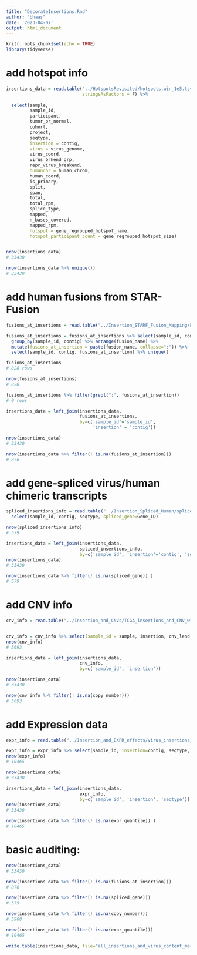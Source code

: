 ```yaml
---
title: "DecorateInsertions.Rmd"
author: "bhaas"
date: '2023-04-07'
output: html_document
---
```


```r
knitr::opts_chunk$set(echo = TRUE)
library(tidyverse)
```


# add hotspot info

```r

insertions_data = read.table("../HotspotsRevisited/hotspots.win_1e5.tsv.w_20_neighbors.regrouped_by_insert_gene", header=T, sep="\t",
                             stringsAsFactors = F) %>%
   
  select(sample,
         sample_id,
         participant,
         tumor_or_normal,
         cohort,
         project,
         seqtype,
         insertion = contig,
         virus = virus_genome,
         virus_coord,
         virus_brkend_grp,
         repr_virus_breakend,
         humanchr = human_chrom,
         human_coord,
         is_primary,
         split,
         span,
         total,
         total_rpm,
         splice_type,
         mapped,
         n_bases_covered,
         mapped_rpm,
         hotspot = gene_regrouped_hotspot_name, 
         hotspot_participant_count = gene_regrouped_hotspot_size)


nrow(insertions_data)
# 33430

nrow(insertions_data %>% unique())
# 33430

```


# add human fusions from STAR-Fusion

```r

fusions_at_insertions = read.table("../Insertion_STARF_Fusion_Mapping/FI_fusions_at_insertions.tsv", header=T, sep="\t", stringsAsFactors = F)

fusions_at_insertions = fusions_at_insertions %>% select(sample_id, contig, fusion_name) %>% unique() %>%
  group_by(sample_id, contig) %>% arrange(fusion_name) %>%
  mutate(fusions_at_insertion = paste(fusion_name, collapse=";")) %>%
  select(sample_id, contig, fusions_at_insertion) %>% unique()

fusions_at_insertions
# 828 rows

nrow(fusions_at_insertions)
# 828

fusions_at_insertions %>% filter(grepl(";", fusions_at_insertion))
# 0 rows

```



```r
insertions_data = left_join(insertions_data, 
                            fusions_at_insertions,
                            by=c('sample_id'='sample_id', 
                                 'insertion' = 'contig'))

nrow(insertions_data)
# 33430

nrow(insertions_data %>% filter(! is.na(fusions_at_insertion)))
# 876
```


# add gene-spliced virus/human chimeric transcripts

```r

spliced_insertions_info = read.table("../Insertion_Spliced_Human/spliced_insertions.tsv", header=T, sep="\t", stringsAsFactors = F) %>%
  select(sample_id, contig, seqtype, spliced_gene=Gene_ID)

nrow(spliced_insertions_info)
# 579

insertions_data = left_join(insertions_data,
                            spliced_insertions_info,
                            by=c('sample_id', 'insertion'='contig', 'seqtype'))
nrow(insertions_data)
# 33430

nrow(insertions_data %>% filter(! is.na(spliced_gene)) )
# 579

```


# add CNV info

```r

cnv_info = read.table("../Insertion_and_CNVs/TCGA_insertions_and_CNV_within10kb", header=T, sep="\t", stringsAsFactors = F) %>% unique()


cnv_info = cnv_info %>% select(sample_id = sample, insertion, cnv_lend, cnv_rend, copy_number)
nrow(cnv_info)
# 5693

insertions_data = left_join(insertions_data,
                            cnv_info,
                            by=c('sample_id', 'insertion'))

nrow(insertions_data)
# 33430

nrow(cnv_info %>% filter(! is.na(copy_number)))
# 5693
```


# add Expression data

```r

expr_info = read.table("../Insertion_and_EXPR_effects/virus_insertions_unfiltered.10kb.expression_region_analysis.tsv", header=T, sep="\t", stringsAsFactors = F)

expr_info = expr_info %>% select(sample_id, insertion=contig, seqtype, expr_quantile) %>% unique()
nrow(expr_info)
# 10465

nrow(insertions_data)
# 33430

insertions_data = left_join(insertions_data,
                            expr_info,
                            by=c('sample_id', 'insertion', 'seqtype'))
nrow(insertions_data)
# 33430

nrow(insertions_data %>% filter(! is.na(expr_quantile)) )
# 10465
```



# basic auditing:

```r
nrow(insertions_data)
# 33430

nrow(insertions_data %>% filter(! is.na(fusions_at_insertion)))
# 876

nrow(insertions_data %>% filter(! is.na(spliced_gene)))
# 579

nrow(insertions_data %>% filter(! is.na(copy_number)))
# 5908

nrow(insertions_data %>% filter(! is.na(expr_quantile)))
# 10465

```




```r

write.table(insertions_data, file="all_insertions_and_virus_content_merged.FILTERED.Decorated.tsv", sep="\t", row.names=F, quote=F)


```

